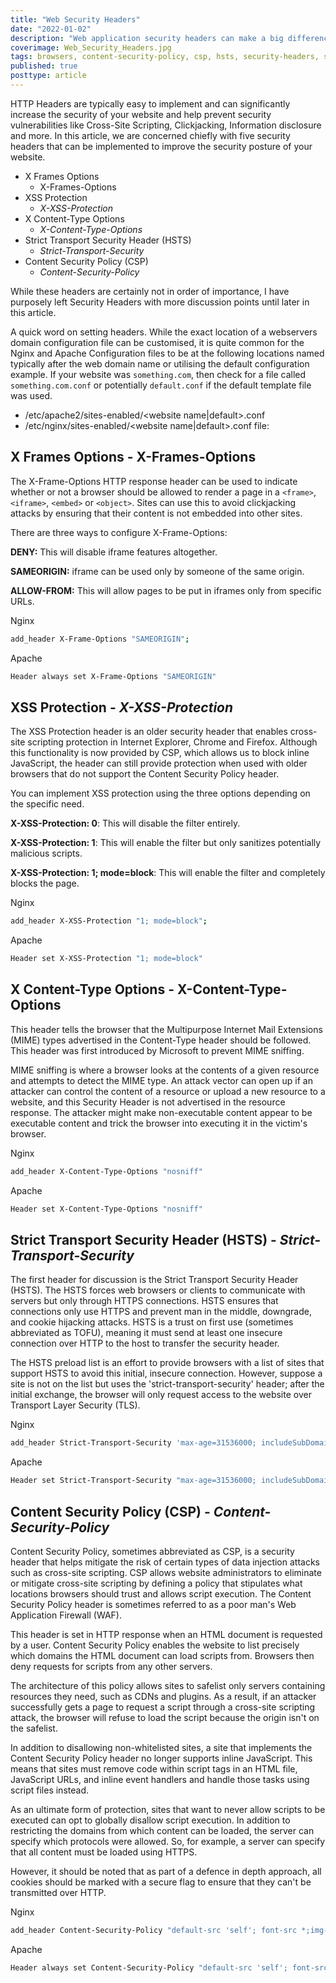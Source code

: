 ```yaml
---
title: "Web Security Headers"
date: "2022-01-02"
description: "Web application security headers can make a big difference in reducing the attack surface of a clients application. Knowing the differences is an essential part of a consultants repertoire."
coverimage: Web_Security_Headers.jpg
tags: browsers, content-security-policy, csp, hsts, security-headers, strict-transport-security, x-content-type-options, x-frame-options
published: true
posttype: article
---
```

HTTP Headers are typically easy to implement and can significantly increase the security of your website and help prevent security vulnerabilities like Cross-Site Scripting, Clickjacking, Information disclosure and more. In this article, we are concerned chiefly with five security headers that can be implemented to improve the security posture of your website.

- X Frames Options
    - X-Frames-Options
- XSS Protection
    - *X-XSS-Protection*
- X Content-Type Options
    - *X-Content-Type-Options*
- Strict Transport Security Header (HSTS)
    - *Strict-Transport-Security*
- Content Security Policy (CSP)
    - *Content-Security-Policy*

While these headers are certainly not in order of importance, I have purposely left Security Headers with more discussion points until later in this article.

A quick word on setting headers. While the exact location of a webservers domain configuration file can be customised, it is quite common for the Nginx and Apache Configuration files to be at the following locations named typically after the web domain name or utilising the default configuration example. If your website was `something.com`, then check for a file called `something.com.conf` or potentially `default.conf` if the default template file was used.

- /etc/apache2/sites-enabled/<website name|default>.conf
- /etc/nginx/sites-enabled/<website name|default>.conf file:

## X Frames Options - X-Frames-Options

The X-Frame-Options HTTP response header can be used to indicate whether or not a browser should be allowed to render a page in a `<frame>`, `<iframe>`, `<embed>` or `<object>`. Sites can use this to avoid clickjacking attacks by ensuring that their content is not embedded into other sites.

There are three ways to configure X-Frame-Options:

**DENY:** This will disable iframe features altogether.

**SAMEORIGIN:** iframe can be used only by someone of the same origin.

**ALLOW-FROM:** This will allow pages to be put in iframes only from specific URLs.

Nginx

```bash
add_header X-Frame-Options "SAMEORIGIN";
```

Apache

```bash
Header always set X-Frame-Options "SAMEORIGIN"
```

## XSS Protection - *X-XSS-Protection*

The XSS Protection header is an older security header that enables cross-site scripting protection in Internet Explorer, Chrome and Firefox. Although this functionality is now provided by CSP, which allows us to block inline JavaScript, the header can still provide protection when used with older browsers that do not support the Content Security Policy header.

You can implement XSS protection using the three options depending on the specific need.

**X-XSS-Protection: 0**: This will disable the filter entirely.

**X-XSS-Protection: 1**: This will enable the filter but only sanitizes potentially malicious scripts.

**X-XSS-Protection: 1; mode=block**: This will enable the filter and completely blocks the page.

Nginx

```bash
add_header X-XSS-Protection "1; mode=block";
```

Apache

```bash
Header set X-XSS-Protection "1; mode=block"
```

## X Content-Type Options - X-Content-Type-Options

This header tells the browser that the Multipurpose Internet Mail Extensions (MIME) types advertised in the Content-Type header should be followed. This header was first introduced by Microsoft to prevent MIME sniffing.

MIME sniffing is where a browser looks at the contents of a given resource and attempts to detect the MIME type. An attack vector can open up if an attacker can control the content of a resource or upload a new resource to a website, and this Security Header is not advertised in the resource response. The attacker might make non-executable content appear to be executable content and trick the browser into executing it in the victim's browser.

Nginx

```bash
add_header X-Content-Type-Options "nosniff"
```

Apache

```bash
Header set X-Content-Type-Options "nosniff"
```

## Strict Transport Security Header (HSTS) - *Strict-Transport-Security*

The first header for discussion is the Strict Transport Security Header (HSTS). The HSTS forces web browsers or clients to communicate with servers but only through HTTPS connections. HSTS ensures that connections only use HTTPS and prevent man in the middle, downgrade, and cookie hijacking attacks. HSTS is a trust on first use (sometimes abbreviated as TOFU), meaning it must send at least one insecure connection over HTTP to the host to transfer the security header.

The HSTS preload list is an effort to provide browsers with a list of sites that support HSTS to avoid this initial, insecure connection. However, suppose a site is not on the list but uses the 'strict-transport-security' header; after the initial exchange, the browser will only request access to the website over Transport Layer Security (TLS).

Nginx

```bash
add_header Strict-Transport-Security 'max-age=31536000; includeSubDomains; preload';
```

Apache

```bash
Header set Strict-Transport-Security "max-age=31536000; includeSubDomains; preload"
```

## Content Security Policy (CSP) - *Content-Security-Policy*

Content Security Policy, sometimes abbreviated as CSP, is a security header that helps mitigate the risk of certain types of data injection attacks such as cross-site scripting. CSP allows website administrators to eliminate or mitigate cross-site scripting by defining a policy that stipulates what locations browsers should trust and allows script execution. The Content Security Policy header is sometimes referred to as a poor man's Web Application Firewall (WAF).

This header is set in HTTP response when an HTML document is requested by a user. Content Security Policy enables the website to list precisely which domains the HTML document can load scripts from. Browsers then deny requests for scripts from any other servers.

The architecture of this policy allows sites to safelist only servers containing resources they need, such as CDNs and plugins. As a result, if an attacker successfully gets a page to request a script through a cross-site scripting attack, the browser will refuse to load the script because the origin isn't on the safelist.

In addition to disallowing non-whitelisted sites, a site that implements the Content Security Policy header no longer supports inline JavaScript. This means that sites must remove code within script tags in an HTML file, JavaScript URLs, and inline event handlers and handle those tasks using script files instead.

As an ultimate form of protection, sites that want to never allow scripts to be executed can opt to globally disallow script execution. In addition to restricting the domains from which content can be loaded, the server can specify which protocols were allowed. So, for example, a server can specify that all content must be loaded using HTTPS.

However, it should be noted that as part of a defence in depth approach, all cookies should be marked with a secure flag to ensure that they can't be transmitted over HTTP.

Nginx

```bash
add_header Content-Security-Policy "default-src 'self'; font-src *;img-src * data:; script-src *; style-src *";
```

Apache

```bash
Header always set Content-Security-Policy "default-src 'self'; font-src *;img-src * data:; script-src *; style-src *;"
```